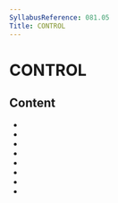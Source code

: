 ```yaml
---
SyllabusReference: 081.05
Title: CONTROL
---
```


# CONTROL

## Content

- <Link href="081.05.01" />
- <Link href="081.05.02" />
- <Link href="081.05.03" />
- <Link href="081.05.04" />
- <Link href="081.05.05" />
- <Link href="081.05.06" />
- <Link href="081.05.07" />
- <Link href="081.05.08" />
